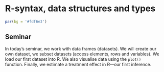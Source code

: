 # R-syntax, data structures and types

```r
par(bg = '#fdf6e3')
```

## Seminar

In today's seminar, we work with data frames (datasets). We will create our own dataset, we subset datasets (access elements, rows and variables). We load our first dataset into R. We also visualise data using the `plot()` function. Finally, we estimate a treatment effect in R---our first inference.
